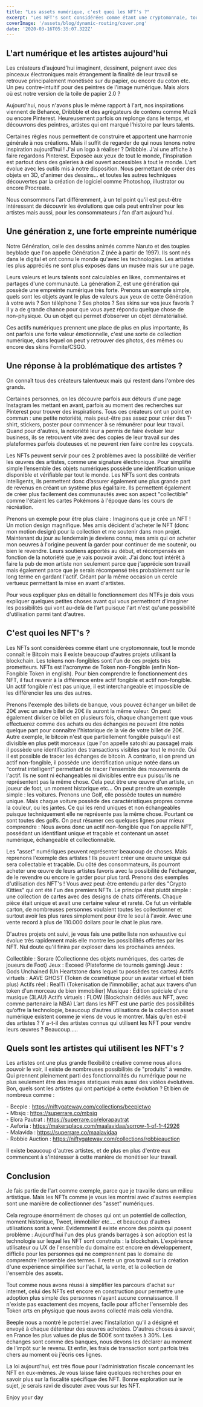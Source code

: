 ```yaml
---
title: "Les assets numérique, c'est quoi les NFT's ?"
excerpt: "Les NFT's sont considérées comme étant une cryptomonnaie, tout le monde connaît le Bitcoin mais il existe beaucoup d'autres projets utilisant la blockchain. Les tokens nonfongibles est l'un de ces projets très prometteurs. NFT's est l'acronyme de Token non-Fongible (enfin Non-Fongible Token in english)."
coverImage: '/assets/blog/dynamic-routing/cover.png'
date: '2020-03-16T05:35:07.322Z'
---
```


## L'art numérique et les artistes aujourd'hui

Les créateurs d'aujourd'hui imaginent, dessinent, peignent avec des pinceaux électroniques mais étrangement la finalité de leur travail se retrouve principalement monétisée sur du papier, ou encore du coton etc. Un peu contre-intuitif pour des peintres de l'image numérique. Mais alors où est notre version de la toile de papier 2.0 ?

Aujourd'hui, nous n'avons plus le même rapport à l'art, nos inspirations viennent de Behance, Dribbble et des agrégateurs de contenu comme Muzli ou encore Pinterest. Heureusement parfois on replonge dans le temps, et découvrons des peintres, artistes qui ont marqué l'histoire par leurs talents.

Certaines règles nous permettent de construire et apportent une harmonie générale à nos créations. Mais il suffit de regarder de qui nous tenons notre inspiration aujourd'hui ! J'ai un logo à réaliser ? Dribbble.
J'ai une affiche à faire regardons Pinterest.
Exposée aux yeux de tout le monde, l'inspiration est partout dans des galeries à ciel ouvert accessibles à tout le monde.
L'art évolue avec les outils mis à notre disposition. Nous permettant de créer des objets en 3D, d'animer des dessins... et toutes les autres techniques découvertes par la création de logiciel comme Photoshop, illustrator ou encore Procreate.

Nous consommons l'art différemment, à un tel point qu'il est peut-être intéressant de découvrir les évolutions que cela peut entraîner pour les artistes mais aussi, pour les consommateurs / fan d'art aujourd’hui.

## Une génération z, une forte empreinte numérique

Notre Génération, celle des dessins animés comme Naruto et des toupies beyblade que l'on appelle Génération Z (née à partir de 1997).
Ils sont nés dans le digital et ont connu le monde qu'avec les technologies. Les artistes les plus appréciés ne sont plus exposés dans un musée mais sur une page.

Leurs valeurs et leurs talents sont calculables en likes, commentaires et partages d'une communauté.
La génération Z, est une génération qui possède une empreinte numérique très forte.
Prenons un exemple simple, quels sont les objets ayant le plus de valeurs aux yeux de cette Génération à votre avis ? Son téléphone ? Ses photos ? Ses skins sur vos jeux favoris ? Il y a de grande chance pour que vous ayez répondu quelque chose de non-physique.
Ou un objet qui permet d’observer un objet dématérialisé.

Ces actifs numériques prennent une place de plus en plus importante, ils ont parfois une forte valeur émotionnelle, c'est une sorte de collection numérique, dans lequel on peut y retrouver des photos, des mêmes ou encore des skins Fornite/CSGO.

## Une réponse à la problématique des artistes ?

On connaît tous des créateurs talentueux mais qui restent dans l'ombre des grands.

Certaines personnes, on les découvre parfois aux détours d'une page Instagram les mettant en avant, parfois au moment des recherches sur Pinterest pour trouver des inspirations.
Tous ces créateurs ont un point en commun : une petite notoriété, mais peut-être pas assez pour créer des T-shirt, stickers, poster pour commencer à se rémunérer pour leur travail. Quand pour d'autres, la notoriété leur a permis de faire évoluer leur business, ils se retrouvent vite avec des copies de leur travail sur des plateformes parfois douteuses et ne peuvent rien faire contre les copycats.

Les NFTs peuvent servir pour ces 2 problèmes avec la possibilité de vérifier les œuvres des artistes, comme une signature électronique. Pour simplifié simple l’ensemble des objets numériques possède une identification unique disponible et vérifiable par tout le monde.
Les NFTs sont des contrats intelligents, ils permettent donc d’assurer également une plus grande part de revenus en créant un système plus égalitaire. Ils permettent également de créer plus facilement des communautés avec son aspect "collectible" comme l'étaient les cartes Pokémons à l'époque dans les cours de récréation.

Prenons un exemple pour être plus claire :
Imaginons que je crée un NFT ! Un motion design magnifique. Mes amis décident d'acheter le NFT (donc mon motion design) pour la collection et me soutenir dans mon projet. Maintenant du jour au lendemain je deviens connu, mes amis qui on acheter mon oeuvres à l'origine peuvent la garder pour continuer de me soutenir, ou bien le revendre.
Leurs soutiens apportés au début, et récompensés en fonction de la notoriété que je vais pouvoir avoir. J'ai donc tout intérêt à faire la pub de mon artiste non seulement parce que j'apprécie son travail mais également parce que je serais récompensé très probablement sur le long terme en gardant l'actif. Créant par la même occasion un cercle vertueux permettant la mise en avant d'artistes.

Pour vous expliquer plus en détail le fonctionnement des NTFs je dois vous expliquer quelques petites choses avant qui vous permettront d'imaginer les possibilités qui vont au-delà de l'art puisque l'art n'est qu'une possibilité d'utilisation parmi tant d'autres.

## C'est quoi les NFT's ?

Les NFTs sont considérées comme étant une cryptomonnaie, tout le monde connaît le Bitcoin mais il existe beaucoup d'autres projets utilisant la blockchain.
Les tokens non-fongibles sont l'un de ces projets très prometteurs. NFTs est l'acronyme de Token non-Fongible (enfin Non-Fongible Token in english). Pour bien comprendre le fonctionnement des NFT, il faut revenir à la différence entre actif fongible et actif non-fongible.
Un actif fongible n'est pas unique, il est interchangeable et impossible de les différencier les uns des autres.

Prenons l'exemple des billets de banque, vous pouvez échanger un billet de 20€ avec un autre billet de 20€ ils auront la même valeur. On peut également diviser ce billet en plusieurs fois, chaque changement que vous effectuerez comme des achats ou des échanges ne peuvent être notés quelque part pour connaître l'historique de la vie de votre billet de 20€.
Autre exemple, le bitcoin n'est que partiellement fongible puisqu'il est divisible en plus petit morceaux (que l'on appelle satoshi au passage) mais il possède une identification des transactions visibles par tout le monde. Oui il est possible de tracer les échanges de bitcoin. A contrario, si on prend un actif non-fongible, il possède une identification unique notée dans un "contrat intelligent" permettant de tracer l'ensemble des mouvements de l'actif.
Ils ne sont ni échangeables ni divisibles entre eux puisqu'ils ne représentent pas la même chose. Cela peut être une œuvre d'un artiste, un joueur de foot, un moment historique etc... On peut prendre un exemple simple : les voitures. Prenons une Golf, elle possède toutes un numéro unique. Mais chaque voiture possède des caractéristiques propres comme la couleur, ou les jantes.
Ce qui les rend uniques et non échangeables puisque techniquement elle ne représente pas la même chose. Pourtant ce sont toutes des golfs. On peut résumer ces quelques lignes pour mieux comprendre : Nous avons donc un actif non-fongible que l'on appelle NFT, possédant un identifiant unique et traçable et contenant un asset numérique, échangeable et collectionnable.

Les "asset" numériques peuvent représenter beaucoup de choses. Mais reprenons l'exemple des artistes ! Ils peuvent créer une œuvre unique qui sera collectable et traçable. Du côté des consommateurs, ils pourront acheter une œuvre de leurs artistes favoris avec la possibilité de l'échanger, de le revendre ou encore le garder pour plus tard.
Prenons des exemples d'utilisation des NFT's ! Vous avez peut-être entendu parler des "Crypto Kitties" qui ont été l'un des premiers NFTs. Le principe était plutôt simple : une collection de cartes avec des designs de chats différents. Chaque pièce était unique et avait une certaine valeur et rareté. Ce fut un véritable carton, de nombreuses personnes voulaient toutes les collectionner et surtout avoir les plus rares simplement pour être le seul à l'avoir. Avec une vente record à plus de 110.000 dollars pour le chat le plus rare.

D'autres projets ont suivi, je vous fais une petite liste non exhaustive qui évolue très rapidement mais elle montre les possibilités offertes par les NFT.
Nul doute qu'il finira par exploser dans les prochaines années.

Collectible : Sorare (Collectionne des objets numériques, des cartes de joueurs de Foot)
Jeux : Exceed (Plateforme de tournois gaming)
Jeux : Gods Unchained (Un Heartstone dans lequel tu possèdes tes cartes)
Actifs virtuels : AAVE GHOST (Token de cosmétique pour un avatar virtuel et bien plus)
Actifs réel : RealTi (Tokenisation de l'immobilier, achat aux travers d'un token d'un morceau de bien immobilier)
Musique : Édition spéciale d'une musique (3LAU)
Actifs virtuels : FLOW (Blockchain dédiés aux NFT, avec comme partenaire la NBA)
L’art dans les NFT est une partie des possibilités qu’offre la technologie, beaucoup d’autres utilisations de la collection asset numérique existent comme je viens de vous le montrer. Mais qu’en est-il des artistes ? Y a-t-il des artistes connus qui utilisent les NFT pour vendre leurs œuvres ? Beaucoup.....

## Quels sont les artistes qui utilisent les NFT's ?

Les artistes ont une plus grande flexibilité créative comme nous allons pouvoir le voir, il existe de nombreuses possibilités de "produits" à vendre. Qui prennent pleinement parti des fonctionnalités du numérique pour ne plus seulement être des images statiques mais aussi des vidéos évolutives. Bon, quels sont les artistes qui ont participé à cette évolution ? Et bien de nombreux comme :

<div class="bg-gray-100 rounded-lg w-full p-5">
  <spam class="font-bold">- Beeple : </spam>
  <a href="https://niftygateway.com/collections/beepletwo" class="underline">
    https://niftygateway.com/collections/beepletwo
  </a>
  <br />
  <spam class="font-bold">- Mbsjq : </spam>
  <a href="https://superrare.co/mbsjq" class="underline">
    https://superrare.co/mbsjq
  </a>
  <br />
  <spam class="font-bold">- Elora Pautrat : </spam>
  <a href="https://superrare.co/elorapautrat" class="underline">
    https://superrare.co/elorapautrat
  </a>
  <br />
  <spam class="font-bold">- Aeforia : </spam>
  <a
    href="https://makersplace.com/maalavidaa/sorrow-1-of-1-42926"
    class="underline"
  >
    https://makersplace.com/maalavidaa/sorrow-1-of-1-42926
  </a>
  <br />
  <spam class="font-bold">- Malavida : </spam>
  <a href="https://superrare.co/maalavidaa" class="underline">
    https://superrare.co/maalavidaa
  </a>
  <br />
  <spam class="font-bold">- Robbie Auction : </spam>
  <a
    href="https://niftygateway.com/collections/robbieauction"
    class="underline"
  >
    https://niftygateway.com/collections/robbieauction
  </a>
</div>

Il existe beaucoup d'autres artistes, et de plus en plus d'entre eux commencent à s'intéresser à cette manière de monétiser leur travail.

## Conclusion

Je fais partie de l'art comme exemple, parce que je travaille dans un milieu artistique.
Mais les NFTs comme je vous les montrai avec d'autres exemples sont une manière de collectionner des "asset" numériques.

Cela regroupe énormément de choses qui ont un potentiel de collection, moment historique, Tweet, immobilier etc.... et beaucoup d'autres utilisations sont à venir.
Évidemment il existe encore des points qui posent problème : Aujourd'hui l'un des plus grands barrages à son adoption est la technologie sur lequel les NFT sont construits : la blockchain. L'expérience utilisateur ou UX de l'ensemble du domaine est encore en développement, difficile pour les personnes qui ne comprennent pas le domaine de comprendre l'ensemble des termes.
Il reste un gros travail sur la création d'une expérience simplifiée sur l'achat, la vente, et la collection de l'ensemble des assets.

Tout comme nous avons réussi à simplifier les parcours d'achat sur internet, celui des NFTs est encore en construction pour permettre une adoption plus simple des personnes n'ayant aucune connaissance.
Il n'existe pas exactement des moyens, facile pour afficher l'ensemble des Token arts en physique que nous avons collecté mais cela viendra.

Beeple nous a montré le potentiel avec l'installation qu'il a désigné et envoyé à chaque détenteur des œuvres achetées. D'autres choses à savoir, en France les plus values de plus de 500€ sont taxées à 30%. Les échanges sont comme des banques, nous devons les déclarer au moment de l’impôt sur le revenu.
Et enfin, les frais de transaction sont parfois très chers au moment où j'écris ces lignes.

La loi aujourd'hui, est très floue pour l'administration fiscale concernant les NFT en eux-mêmes.
Je vous laisse faire quelques recherches pour en savoir plus sur la fiscalité spécifique des NFT.
Bonne exploration sur le sujet, je serais ravi de discuter avec vous sur les NFT.

Enjoy your day
